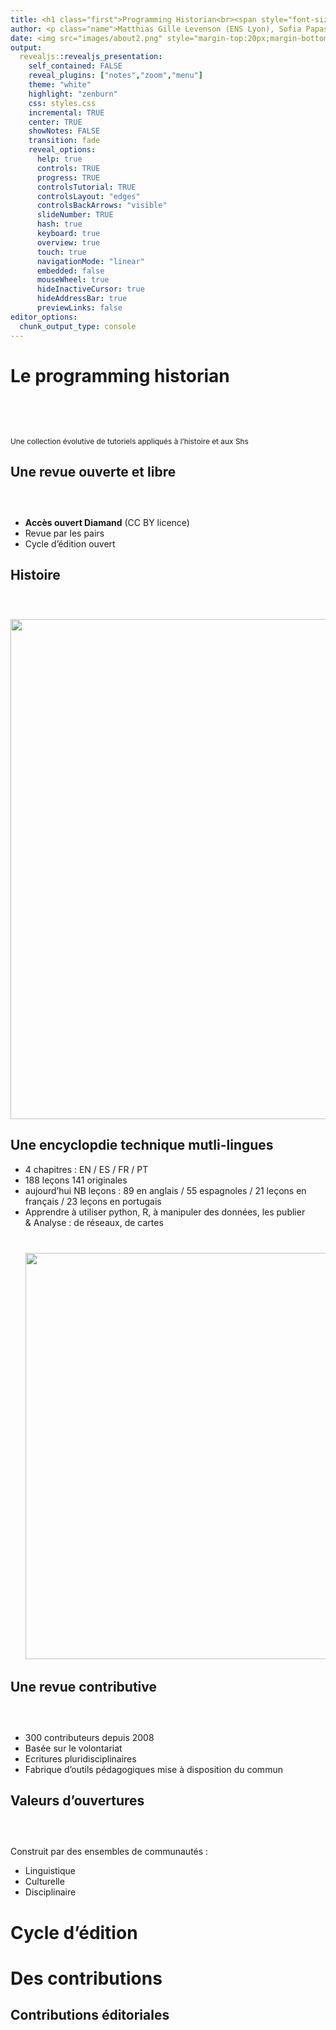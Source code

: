 ```yaml
---
title: <h1 class="first">Programming Historian<br><span style="font-size:50%;text-transform:lowercase"> un lieu de collaborations et d'interactions multiples<span></h1>
author: <p class="name">Matthias Gille Levenson (ENS Lyon), Sofia Papastamkou (CNRS/UniversitÃ© de Lille - C2DH) & CÃ©lian Ringwald (Inria - Equipe Wimmics)</p>
date: <img src="images/about2.png" style="margin-top:20px;margin-bottom:0px;" width="250"/><br><img src="images/ph-fr.svg" width="70" style="float:center;margin-top:30px;"/><img src="images/ph-en.svg" width="70" style="float:center;margin-top:30px;"/><img src="images/ph-es.svg" width="70" style="float:center;margin-top:30px;"/><img src="images/ph-pt.svg" width="70" style="float:center;margin-top:30px;"/> <h2 class="place2"><i>&#x23;DHNord 2022</i></h2>
output: 
  revealjs::revealjs_presentation:
    self_contained: FALSE
    reveal_plugins: ["notes","zoom","menu"]
    theme: "white"
    highlight: "zenburn"
    css: styles.css
    incremental: TRUE
    center: TRUE	
    showNotes: FALSE
    transition: fade
    reveal_options:
      help: true
      controls: TRUE
      progress: TRUE
      controlsTutorial: TRUE
      controlsLayout: "edges"
      controlsBackArrows: "visible"
      slideNumber: TRUE
      hash: true
      keyboard: true
      overview: true
      touch: true
      navigationMode: "linear"
      embedded: false
      mouseWheel: true
      hideInactiveCursor: true
      hideAddressBar: true
      previewLinks: false
editor_options: 
  chunk_output_type: console
---
```



# Le programming historian { data-background-size="1000px" data-background-color="white"}


<p class=smallpcenter" style="margin-top:80px;font-size:85%;"> Une collection évolutive de tutoriels appliqués à l'histoire et aux Shs </p>  



## Une revue ouverte et libre

<p class="medpcenter" style="margin-top:60px;margin-bottom:0px;">
<ul>
<li> **Accès ouvert Diamand** (CC BY licence) </li>
<li> Revue par les pairs </li>
<li> Cycle d'édition ouvert </li>
</ul></p>

## Histoire 
<img src="images/PH_timeline.PNG" style="float:center;margin-top:40px;" width="800"/>

## Une encyclopdie technique mutli-lingues

* 4 chapitres : EN / ES / FR / PT
* 188 leçons 141 originales
* aujourd'hui NB leçons : 89 en anglais / 55 espagnoles / 21 leçons en français / 23 leçons en portugais
* Apprendre à utiliser python, R, à manipuler des données, les publier <br>& Analyse : de réseaux, de cartes
<img src="figure/nb_lecon_theme.png" style="float:center;margin-top:40px;" width="650"/>

## Une revue contributive

<p class="medpcenter" style="margin-top:60px;margin-bottom:0px;">
<ul>
<li> 300 contributeurs depuis 2008 </li>
<li> Basée sur le volontariat </li>
<li> Ecritures pluridisciplinaires </li>
<li> Fabrique d'outils pédagogiques mise à disposition du commun </li>
</ul></p>

## Valeurs d'ouvertures 

<p class="medpcenter" style="margin-top:60px;margin-bottom:0px;"> Construit par des ensembles de communautés : 
<ul>
<li> Linguistique </li>
<li> Culturelle </li>
<li> Disciplinaire </li>
</ul></p>

# Cycle d'édition


# Des contributions

## Contributions éditoriales



```r


```  
  
